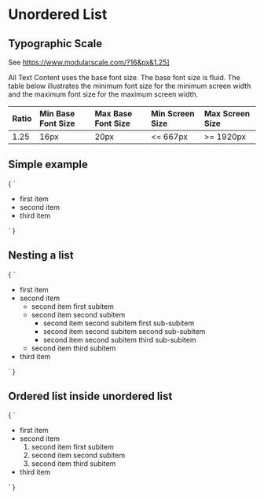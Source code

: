 
<Meta title="Text/Unordered List" />

# Unordered List

## Typographic Scale

See https://www.modularscale.com/?16&px&1.25]

All Text Content uses the base font size. The base font size is fluid. The table below illustrates
the minimum font size for the minimum screen width and the maximum font size for the maximum screen
width.

| Ratio | Min Base Font Size | Max Base Font Size |  Min Screen Size | Max Screen Size |
| :---  | :---               | :---               |  :---            | :---            |
| 1.25  | 16px               | 20px               |  <= 667px        | >= 1920px


## Simple example

<Preview>
  <Story name="Simple example" height="200px">
    {
      `
      <ul>
        <li>first item</li>
        <li>second item</li>
        <li>third item</li>
      </ul>
      `
    }
  </Story>
</Preview>

## Nesting a list

<Preview>
  <Story name="Nesting a list" height="200px">
    {
      `
      <ul>
        <li>first item</li>
        <li>second item
          <ul>
            <li>second item first subitem</li>
            <li>second item second subitem
              <ul>
                <li>second item second subitem first sub-subitem</li>
                <li>second item second subitem second sub-subitem</li>
                <li>second item second subitem third sub-subitem</li>
              </ul>
            </li>
            <li>second item third subitem</li>
          </ul>
        </li>
        <li>third item</li>
      </ul>
      `
    }
  </Story>
</Preview>

## Ordered list inside unordered list

<Preview>
  <Story name="Ordered list inside unordered list" height="200px">
    {
      `
      <ul>
        <li>first item</li>
        <li>second item
          <ol>
            <li>second item first subitem</li>
            <li>second item second subitem</li>
            <li>second item third subitem</li>
          </ol>
        </li>
        <li>third item</li>
      </ul>
      `
    }
  </Story>
</Preview>
